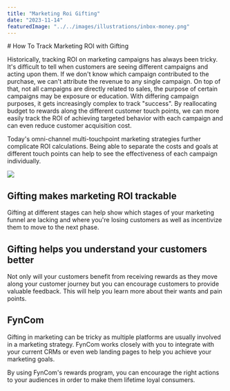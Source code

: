 ```yaml
---
title: "Marketing Roi Gifting"
date: "2023-11-14"
featuredImage: "../../images/illustrations/inbox-money.png"
---
```



<Wrapper>
  # How To Track Marketing ROI with Gifting

  Historically, tracking ROI on marketing campaigns has always been tricky. It's difficult to tell when customers are seeing different campaigns and acting upon them. If we don't know which campaign contributed to the purchase, we can't attribute the revenue to any single campaign. On top of that, not all campaigns are directly related to sales, the purpose of certain campaigns may be exposure or education. With differing campaign purposes, it gets increasingly complex to track "success". By reallocating budget to rewards along the different customer touch points, we can more easily track the ROI of achieving targeted behavior with each campaign and can even reduce customer acquisition cost.

  Today's omni-channel multi-touchpoint marketing strategies further complicate ROI calculations. Being able to separate the costs and goals at different touch points can help to see the effectiveness of each campaign individually.

  ![](RackMultipart20231114-1-l9skak_html_58f558661cc16564.png)

  ## **Gifting makes marketing ROI trackable**

  Gifting at different stages can help show which stages of your marketing funnel are lacking and where you're losing customers as well as incentivize them to move to the next phase.

  ## **Gifting helps you understand your customers better**

  Not only will your customers benefit from receiving rewards as they move along your customer journey but you can encourage customers to provide valuable feedback. This will help you learn more about their wants and pain points.

  ## **FynCom**

  Gifting in marketing can be tricky as multiple platforms are usually involved in a marketing strategy. FynCom works closely with you to integrate with your current CRMs or even web landing pages to help you achieve your marketing goals.

  By using FynCom's rewards program, you can encourage the right actions to your audiences in order to make them lifetime loyal consumers.

</Wrapper>
